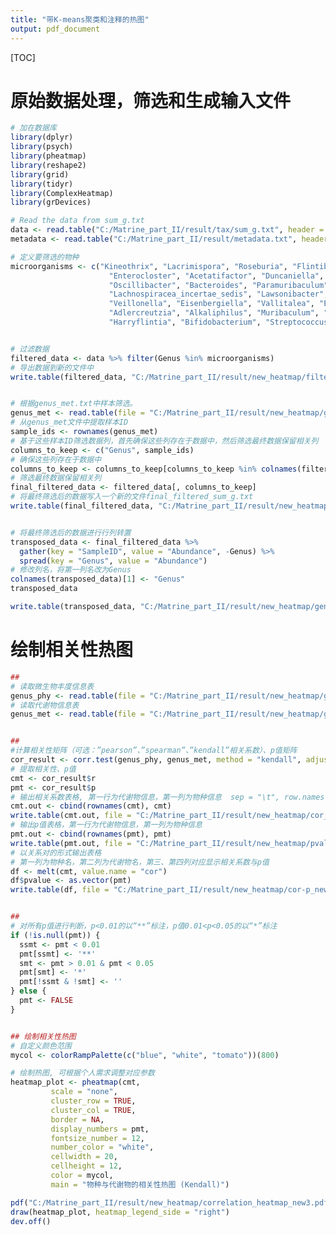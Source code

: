 ---
title: "带K-means聚类和注释的热图"
output: pdf_document
---


[TOC]

# 原始数据处理，筛选和生成输入文件
```{r}
# 加在数据库
library(dplyr)
library(psych)
library(pheatmap)
library(reshape2)
library(grid)
library(tidyr)
library(ComplexHeatmap)
library(grDevices)

# Read the data from sum_g.txt
data <- read.table("C:/Matrine_part_II/result/tax/sum_g.txt", header = TRUE, sep = "\t")
metadata <- read.table("C:/Matrine_part_II/result/metadata.txt", header = TRUE, sep = "\t")

# 定义要筛选的物种
microorganisms <- c("Kineothrix", "Lacrimispora", "Roseburia", "Flintibacter", "Blautia", 
                      "Enterocloster", "Acetatifactor", "Duncaniella", "Clostridium_XlVa", 
                      "Oscillibacter", "Bacteroides", "Paramuribaculum", "Clostridium_IV", 
                      "Lachnospiracea_incertae_sedis", "Lawsonibacter", "Mediterraneibacter", 
                      "Veillonella", "Eisenbergiella", "Vallitalea", "Eubacterium", "Neglecta", 
                      "Adlercreutzia", "Alkaliphilus", "Muribaculum", "Christensenella", "Alistipes", 
                      "Harryflintia", "Bifidobacterium", "Streptococcus", "Saccharibacteria_genera_incertae_sedis")


# 过滤数据
filtered_data <- data %>% filter(Genus %in% microorganisms)
# 导出数据到新的文件中
write.table(filtered_data, "C:/Matrine_part_II/result/new_heatmap/filtered_sum_g_new.txt", sep = "\t", row.names = FALSE, quote = FALSE)


# 根据genus_met.txt中样本筛选。
genus_met <- read.table(file = "C:/Matrine_part_II/result/new_heatmap/genus_met.txt", sep = "\t", header = TRUE, row.names = 1)
# 从genus_met文件中提取样本ID
sample_ids <- rownames(genus_met)
# 基于这些样本ID筛选数据列，首先确保这些列存在于数据中，然后筛选最终数据保留相关列
columns_to_keep <- c("Genus", sample_ids)
# 确保这些列存在于数据中
columns_to_keep <- columns_to_keep[columns_to_keep %in% colnames(filtered_data)]
# 筛选最终数据保留相关列
final_filtered_data <- filtered_data[, columns_to_keep]
# 将最终筛选后的数据写入一个新的文件final_filtered_sum_g.txt
write.table(final_filtered_data, "C:/Matrine_part_II/result/new_heatmap/final_filtered_sum_g_new.txt", sep = "\t", row.names = FALSE, quote = FALSE)


# 将最终筛选后的数据进行行列转置
transposed_data <- final_filtered_data %>%
  gather(key = "SampleID", value = "Abundance", -Genus) %>%
  spread(key = "Genus", value = "Abundance")
# 修改列名，将第一列名改为Genus
colnames(transposed_data)[1] <- "Genus"
transposed_data

write.table(transposed_data, "C:/Matrine_part_II/result/new_heatmap/genus_phy.txt", sep = "\t", row.names = FALSE, quote = FALSE)


```


# 绘制相关性热图
```{r}
##
# 读取微生物丰度信息表
genus_phy <- read.table(file = "C:/Matrine_part_II/result/new_heatmap/genus_phy.txt", sep = "\t", header = TRUE, row.names = 1)
# 读取代谢物信息表
genus_met <- read.table(file = "C:/Matrine_part_II/result/new_heatmap/genus_met.txt", sep = "\t", header = TRUE, row.names = 1)


## 
#计算相关性矩阵（可选：”pearson”、”spearman”、”kendall”相关系数）、p值矩阵
cor_result <- corr.test(genus_phy, genus_met, method = "kendall", adjust = "none")
# 提取相关性、p值
cmt <- cor_result$r
pmt <- cor_result$p
# 输出相关系数表格, 第一行为代谢物信息，第一列为物种信息  sep = "\t", row.names = FALSE, quote = FALSE
cmt.out <- cbind(rownames(cmt), cmt)
write.table(cmt.out, file = "C:/Matrine_part_II/result/new_heatmap/cor_new3.txt", sep = "\t", row.names = FALSE, quote = FALSE)
# 输出p值表格，第一行为代谢物信息，第一列为物种信息
pmt.out <- cbind(rownames(pmt), pmt)
write.table(pmt.out, file = "C:/Matrine_part_II/result/new_heatmap/pvalue_new3.txt", sep = "\t", row.names = FALSE, quote = FALSE)
# 以关系对的形式输出表格
# 第一列为物种名，第二列为代谢物名，第三、第四列对应显示相关系数与p值
df <- melt(cmt, value.name = "cor")
df$pvalue <- as.vector(pmt)
write.table(df, file = "C:/Matrine_part_II/result/new_heatmap/cor-p_new3.txt", sep = "\t", row.names = FALSE, quote = FALSE)


##
# 对所有p值进行判断，p<0.01的以“**”标注，p值0.01<p<0.05的以“*”标注
if (!is.null(pmt)) {
  ssmt <- pmt < 0.01
  pmt[ssmt] <- '**'
  smt <- pmt > 0.01 & pmt < 0.05
  pmt[smt] <- '*'
  pmt[!ssmt & !smt] <- ''
} else {
  pmt <- FALSE
}


## 绘制相关性热图
# 自定义颜色范围
mycol <- colorRampPalette(c("blue", "white", "tomato"))(800)

# 绘制热图, 可根据个人需求调整对应参数
heatmap_plot <- pheatmap(cmt,
         scale = "none",
         cluster_row = TRUE, 
         cluster_col = TRUE, 
         border = NA,
         display_numbers = pmt,
         fontsize_number = 12, 
         number_color = "white",
         cellwidth = 20, 
         cellheight = 12, 
         color = mycol,
         main = "物种与代谢物的相关性热图 (Kendall)")

pdf("C:/Matrine_part_II/result/new_heatmap/correlation_heatmap_new3.pdf", width = 6, height = 8)
draw(heatmap_plot, heatmap_legend_side = "right")
dev.off()

```






 